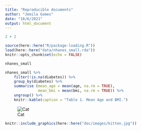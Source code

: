```yaml
---
title: "Reproducible documents"
author: "Jemila Gomes"
date: "16/6/2021"
output: html_document
---
```


```r
2 + 2
```

```r
source(here::here("R/package-loading.R"))
load(here::here("data/nhanes_small.rda")) 
knitr::opts_chunk$set(echo = FALSE)
```

```r
nhanes_small
```

```r
nhanes_small %>%
    filter(!is.na(diabetes)) %>%
    group_by(diabetes) %>%
    summarise (mean_age = mean(age, na.rm = TRUE),
               mean_bmi = mean(bmi, na.rm = TRUE)) %>%
    ungroup() %>% 
    knitr::kable(caption = "Table 1. Mean Age and BMI.")
```

![Cat](images/kitten.jpg)

```r

knitr::include_graphics(here::here("doc/images/kitten.jpg"))

```

